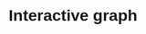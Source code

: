# Interactive graph

<style>
  * {
    font-family: sans-serif;
  }
  #description{
  margin-top: 60px;
}
</style> 

<div id="plot">
</div>

<div id="description">
</div>
<script src="https://d3js.org/d3.v5.min.js"></script>
<script src="scripts/myscript.js"></script>
